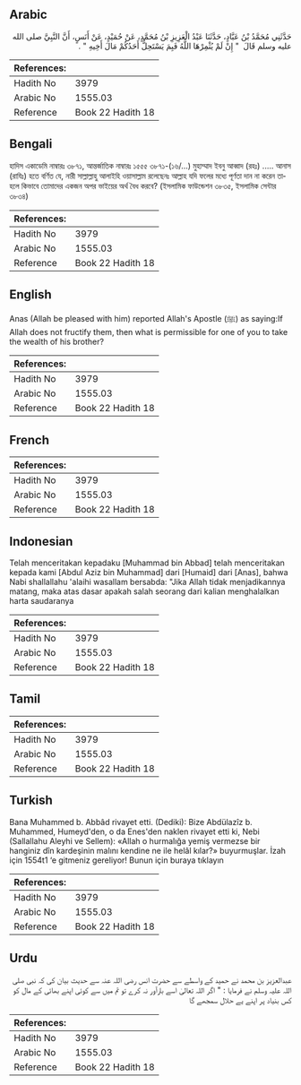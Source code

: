 ## Arabic


<div dir="rtl" lang="ar" style={{fontSize:'larger',backgroundColor:'#f8f9fa',padding:20}}>
حَدَّثَنِي مُحَمَّدُ بْنُ عَبَّادٍ، حَدَّثَنَا عَبْدُ الْعَزِيزِ بْنُ مُحَمَّدٍ، عَنْ حُمَيْدٍ، عَنْ أَنَسٍ، أَنَّ النَّبِيَّ صلى الله عليه وسلم قَالَ ‏ "‏ إِنْ لَمْ يُثْمِرْهَا اللَّهُ فَبِمَ يَسْتَحِلُّ أَحَدُكُمْ مَالَ أَخِيهِ ‏"‏ ‏.‏
</div>
<div style={{backgroundColor:'#f8f9fa',padding:20, marginBottom: 10}}><table> <thead> <tr> <th>References:</th> <th></th> </tr> </thead> <tbody><tr><td>Hadith No</td><td>3979</td></tr><tr><td>Arabic No</td><td>1555.03</td></tr><tr><td>Reference</td><td>Book 22 Hadith 18</td></tr></tbody></table></div>

## Bengali


<div dir="ltr" lang="bn" style={{fontSize:'larger',backgroundColor:'#f8f9fa',padding:20}}>
হাদিস একাডেমি নাম্বারঃ ৩৮৭১, আন্তর্জাতিক নাম্বারঃ ১৫৫৫ ৩৮৭১-(১৬/...) মুহাম্মাদ ইবনু আব্বাদ (রহঃ) ..... আনাস (রাযিঃ) হতে বর্ণিত যে, নারী সাল্লাল্লাহু আলাইহি ওয়াসাল্লাম রলেছেনঃ আল্লাহ যদি ফলের মধ্যে পূর্ণতা দান না করেন তাহলে কিভাবে তোমাদের একজন অপর ভাইয়ের অর্থ বৈধ করবে? (ইসলামিক ফাউন্ডেশন ৩৮৩৫, ইসলামিক সেন্টার ৩৮৩৪)
</div>
<div style={{backgroundColor:'#f8f9fa',padding:20, marginBottom: 10}}><table> <thead> <tr> <th>References:</th> <th></th> </tr> </thead> <tbody><tr><td>Hadith No</td><td>3979</td></tr><tr><td>Arabic No</td><td>1555.03</td></tr><tr><td>Reference</td><td>Book 22 Hadith 18</td></tr></tbody></table></div>

## English


<div dir="ltr" lang="en" style={{fontSize:'larger',backgroundColor:'#f8f9fa',padding:20}}>
Anas (Allah be pleased with him) reported Allah's Apostle (ﷺ) as saying:If Allah does not fructify them, then what is permissible for one of you to take the wealth of his brother?
</div>
<div style={{backgroundColor:'#f8f9fa',padding:20, marginBottom: 10}}><table> <thead> <tr> <th>References:</th> <th></th> </tr> </thead> <tbody><tr><td>Hadith No</td><td>3979</td></tr><tr><td>Arabic No</td><td>1555.03</td></tr><tr><td>Reference</td><td>Book 22 Hadith 18</td></tr></tbody></table></div>

## French


<div dir="ltr" lang="fr" style={{fontSize:'larger',backgroundColor:'#f8f9fa',padding:20}}>

</div>
<div style={{backgroundColor:'#f8f9fa',padding:20, marginBottom: 10}}><table> <thead> <tr> <th>References:</th> <th></th> </tr> </thead> <tbody><tr><td>Hadith No</td><td>3979</td></tr><tr><td>Arabic No</td><td>1555.03</td></tr><tr><td>Reference</td><td>Book 22 Hadith 18</td></tr></tbody></table></div>

## Indonesian


<div dir="ltr" lang="id" style={{fontSize:'larger',backgroundColor:'#f8f9fa',padding:20}}>
Telah menceritakan kepadaku [Muhammad bin Abbad] telah menceritakan kepada kami [Abdul Aziz bin Muhammad] dari [Humaid] dari [Anas], bahwa Nabi shallallahu 'alaihi wasallam bersabda: "Jika Allah tidak menjadikannya matang, maka atas dasar apakah salah seorang dari kalian menghalalkan harta saudaranya
</div>
<div style={{backgroundColor:'#f8f9fa',padding:20, marginBottom: 10}}><table> <thead> <tr> <th>References:</th> <th></th> </tr> </thead> <tbody><tr><td>Hadith No</td><td>3979</td></tr><tr><td>Arabic No</td><td>1555.03</td></tr><tr><td>Reference</td><td>Book 22 Hadith 18</td></tr></tbody></table></div>

## Tamil


<div dir="ltr" lang="ta" style={{fontSize:'larger',backgroundColor:'#f8f9fa',padding:20}}>

</div>
<div style={{backgroundColor:'#f8f9fa',padding:20, marginBottom: 10}}><table> <thead> <tr> <th>References:</th> <th></th> </tr> </thead> <tbody><tr><td>Hadith No</td><td>3979</td></tr><tr><td>Arabic No</td><td>1555.03</td></tr><tr><td>Reference</td><td>Book 22 Hadith 18</td></tr></tbody></table></div>

## Turkish


<div dir="ltr" lang="tr" style={{fontSize:'larger',backgroundColor:'#f8f9fa',padding:20}}>
Bana Muhammed b. Abbâd rivayet etti. (Dediki): Bize Abdülazîz b. Muhammed, Humeyd'den, o da Enes'den naklen rivayet etti ki, Nebi (Sallallahu Aleyhi ve Sellem): «Allah o hurmalığa yemiş vermezse bir hanginiz dîn kardeşinin malını kendine ne ile helâl kılar?» buyurmuşlar. İzah için 1554t1 ‘e gitmeniz gereliyor! Bunun için buraya tıklayın
</div>
<div style={{backgroundColor:'#f8f9fa',padding:20, marginBottom: 10}}><table> <thead> <tr> <th>References:</th> <th></th> </tr> </thead> <tbody><tr><td>Hadith No</td><td>3979</td></tr><tr><td>Arabic No</td><td>1555.03</td></tr><tr><td>Reference</td><td>Book 22 Hadith 18</td></tr></tbody></table></div>

## Urdu


<div dir="rtl" lang="ur" style={{fontSize:'larger',backgroundColor:'#f8f9fa',padding:20}}>
عبدالعزیز بن محمد نے حمید کے واسطے سے حضرت انس رضی اللہ عنہ سے حدیث بیان کی کہ نبی صلی اللہ علیہ وسلم نے فرمایا : " اگر اللہ تعالیٰ اسے بارآور نہ کرے تو تم میں سے کوئی اپنے بھائی کے مال کو کس بنیاد پر اپنے یے حلال سمجھے گا
</div>
<div style={{backgroundColor:'#f8f9fa',padding:20, marginBottom: 10}}><table> <thead> <tr> <th>References:</th> <th></th> </tr> </thead> <tbody><tr><td>Hadith No</td><td>3979</td></tr><tr><td>Arabic No</td><td>1555.03</td></tr><tr><td>Reference</td><td>Book 22 Hadith 18</td></tr></tbody></table></div>
